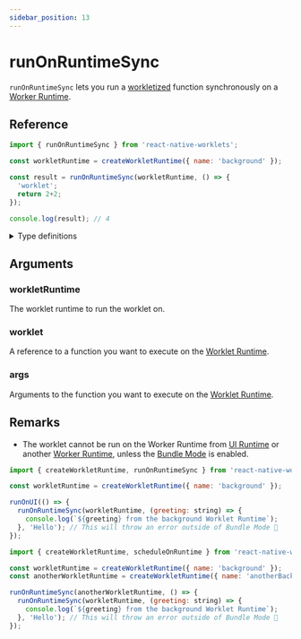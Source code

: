 ```yaml
---
sidebar_position: 13
---
```


# runOnRuntimeSync

`runOnRuntimeSync` lets you run a [workletized](/docs/fundamentals/glossary#to-workletize) function synchronously on a [Worker Runtime](/docs/fundamentals/glossary#worker-worklet-runtime---worker-runtime).

## Reference

```javascript
import { runOnRuntimeSync } from 'react-native-worklets';

const workletRuntime = createWorkletRuntime({ name: 'background' });

const result = runOnRuntimeSync(workletRuntime, () => {
  'worklet';
  return 2+2;
});

console.log(result); // 4
```


<details>
<summary>Type definitions</summary>

```typescript
function runOnRuntimeSync<Args extends unknown[], ReturnValue>(
  workletRuntime: WorkletRuntime,
  worklet: (...args: Args) => ReturnValue,
  ...args: Args
): ReturnValue
```

</details>

## Arguments

### workletRuntime

The worklet runtime to run the worklet on.

### worklet

A reference to a function you want to execute on the [Worklet Runtime](/docs/fundamentals/glossary#worklet-runtime).

### args

Arguments to the function you want to execute on the [Worklet Runtime](/docs/fundamentals/glossary#worklet-runtime).

## Remarks

- The worklet cannot be run on the Worker Runtime from [UI
  Runtime](/docs/fundamentals/glossary#ui-runtime) or another [Worker
  Runtime](/docs/fundamentals/glossary#worker-worklet-runtime---worker-runtime), unless the [Bundle Mode](/docs/experimental/bundleMode) is enabled.

```javascript
import { createWorkletRuntime, runOnRuntimeSync } from 'react-native-worklets';

const workletRuntime = createWorkletRuntime({ name: 'background' });

runOnUI(() => {
  runOnRuntimeSync(workletRuntime, (greeting: string) => { 
    console.log(`${greeting} from the background Worklet Runtime`); 
  }, 'Hello'); // This will throw an error outside of Bundle Mode 🚨
});
```

```javascript
import { createWorkletRuntime, scheduleOnRuntime } from 'react-native-worklets';

const workletRuntime = createWorkletRuntime({ name: 'background' });
const anotherWorkletRuntime = createWorkletRuntime({ name: 'anotherBackground' });

runOnRuntimeSync(anotherWorkletRuntime, () => {
  runOnRuntimeSync(workletRuntime, (greeting: string) => {
    console.log(`${greeting} from the background Worklet Runtime`);
  }, 'Hello'); // This will throw an error outside of Bundle Mode 🚨
});
```